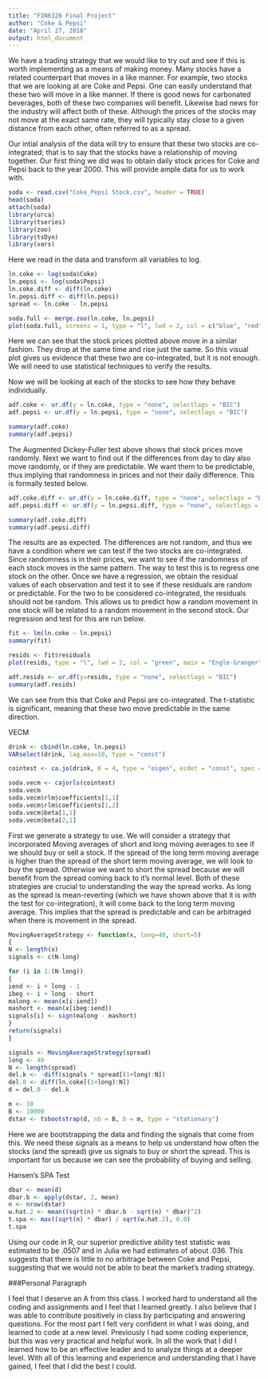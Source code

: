 ---
title: "FIN6320 Final Project"
author: "Coke & Pepsi"
date: "April 27, 2018"
output: html_document
---


We have a trading strategy that we would like to try out and see if this is worth implementing as a means of making money. Many stocks have a related counterpart that moves in a like manner. For example, two stocks that we are looking at are Coke and Pepsi. One can easily understand that these two will move in a like manner. If there is good news for carbonated beverages, both of these two companies will benefit. Likewise bad news for the industry will affect both of these. Although the prices of the stocks may not move at the exact same rate, they will typically stay close to a given distance from each other, often referred to as a spread.

Our intial analysis of the data will try to ensure that these two stocks are co-integrated; that is to say that the stocks have a relationship of moving together. Our first thing we did was to obtain daily stock prices for Coke and Pepsi back to the year 2000. This will provide ample data for us to work with.

```{r}


soda <- read.csv("Coke_Pepsi Stock.csv", header = TRUE)
head(soda)
attach(soda)
library(urca)
library(tseries)
library(zoo)
library(tsDyn)
library(vars)
```

Here we read in the data and transform all variables to log.


```{r}
ln.coke <- log(soda$Coke)
ln.pepsi <- log(soda$Pepsi)
ln.coke.diff <- diff(ln.coke)
ln.pepsi.diff <- diff(ln.pepsi)
spread <- ln.coke - ln.pepsi

soda.full <- merge.zoo(ln.coke, ln.pepsi)
plot(soda.full, screens = 1, type = "l", lwd = 2, col = c("blue", "red"))
```

Here we can see that the stock prices plotted above move in a similar fashion. They drop at the same time and rise just the same. So this visual plot gives us evidence that these two are co-integrated, but it is not enough. We will need to use statistical techniques to verify the results.

Now we will be looking at each of the stocks to see how they behave individually. 

```{r}
adf.coke <- ur.df(y = ln.coke, type = "none", selectlags = "BIC")
adf.pepsi <- ur.df(y = ln.pepsi, type = "none", selectlags = "BIC")

summary(adf.coke)
summary(adf.pepsi)
```

The Augmented Dickey-Fuller test above shows that stock prices move randomly. Next we want to find out if the differences from day to day also move randomly, or if they are predictable. We want them to be predictable, thus implying that randomness in prices and not their daily difference. This is formally tested below.

```{r}

adf.coke.diff <- ur.df(y = ln.coke.diff, type = "none", selectlags = "BIC")
adf.pepsi.diff <- ur.df(y = ln.pepsi.diff, type = "none", selectlags = "BIC")

summary(adf.coke.diff)
summary(adf.pepsi.diff)
```

The results are as expected. The differences are not random, and thus we have a condition where we can test if the two stocks are co-integrated. Since randomness is in their prices, we want to see if the randomness of each stock moves in the same pattern. The way to test this is to regress one stock on the other. Once we have a regression, we obtain the residual values of each observation and test it to see if these residuals are random or predictable. For the two to be considered co-integrated, the residuals should not be random. This allows us to predict how a random movement in one stock will be related to a random movement in the second stock.
Our regression and test for this are run below.


```{r}
fit <- lm(ln.coke ~ ln.pepsi)
summary(fit)

resids <- fit$residuals
plot(resids, type = "l", lwd = 2, col = "green", main = "Engle-Granger")

adf.resids <- ur.df(y=resids, type = "none", selectlags = "BIC")
summary(adf.resids)


```

We can see from this that Coke and Pepsi are co-integrated.
The t-statistic is significant, meaning that these two move predictable in the same direction.


VECM

```{r}
drink <- cbind(ln.coke, ln.pepsi)
VARselect(drink, lag.max=10, type = "const")

cointest <- ca.jo(drink, K = 4, type = "eigen", ecdet = "const", spec = "transitory")

soda.vecm <- cajorls(cointest)
soda.vecm
soda.vecm$rlm$coefficients[1,1]
soda.vecm$rlm$coefficients[1,2]
soda.vecm$beta[1,1]
soda.vecm$beta[2,1]
```


First we generate a strategy to use. We will consider a strategy that incorporated Moving averages of short and long moving averages to see if we should buy or sell a stock. If the spread of the long term moving average is higher than the spread of the short term moving average, we will look to buy the spread. Otherwise we want to short the spread because we will benefit from the spread coming back to it's normal level. Both of these strategies are crucial to understanding the way the spread works. As long as the spread is mean-reverting (which we have shown above that it is with the test for co-integration), it will come back to the long term moving average. This implies that the spread is predictable and can be arbitraged when there is movement in the spread.

```{r}
MovingAverageStrategy <- function(x, long=40, short=5)
{
N <- length(x)
signals <- c(N-long)

for (i in 1:(N-long))
{
iend <- i + long - 1
ibeg <- i + long - short
malong <- mean(x[i:iend])
mashort <- mean(x[ibeg:iend])
signals[i] <- sign(malong - mashort)
}
return(signals)
}

signals <- MovingAverageStrategy(spread)
long <- 40
N <- length(spread)
del.k <- -diff(signals * spread[(1+long):N])
del.0 <- diff(ln.coke[(1+long):N])
d = del.0 - del.k

m <- 10
B <- 10000
dstar <- tsbootstrap(d, nb = B, b = m, type = "stationary")
```

Here we are bootstrapping the data and finding the signals that come from this. We need these signals as a means to help us understand how often the stocks (and the spread) give us signals to buy or short the spread. This is important for us because we can see the probability of buying and selling. 

Hansen's SPA Test

```{r}
dbar <- mean(d)
dbar.b <- apply(dstar, 2, mean)
n <- nrow(dstar)
w.hat.2 <- mean((sqrt(n) * dbar.b - sqrt(n) * dbar)^2)
t.spa <- max((sqrt(n) * dbar) / sqrt(w.hat.2), 0.0)
t.spa

```

Using our code in R, our superior predictive ability test statistic was estimated to be .0507 and in Julia we had estimates of about .036. This suggests that there is little to no arbitrage between Coke and Pepsi, suggesting that we would not be able to beat the market's trading strategy. 




###Personal Paragraph

I feel that I deserve an A from this class. I worked hard to understand all the coding and assignments and I feel that I learned greatly. I also believe that I was able to contribute positively in class by participating and answering questions. For the most part I felt very confident in what I was doing, and learned to code at a new level. Previously I had some coding experience, but this was very practical and helpful work. In all the work that I did I learned how to be an effective leader and to analyze things at a deeper level. With all of this learning and experience and understanding that I have gained, I feel that I did the best I could.
